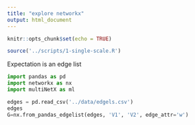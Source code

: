 ```yaml
---
title: "explore networkx"
output: html_document
---
```


```r
knitr::opts_chunk$set(echo = TRUE)
```


```r
source('../scripts/1-single-scale.R')
```

Expectation is an edge list

```python
import pandas as pd
import networkx as nx
import multiNetX as ml

edges = pd.read_csv('../data/edgels.csv')
edges
G=nx.from_pandas_edgelist(edges, 'V1', 'V2', edge_attr='w')

```